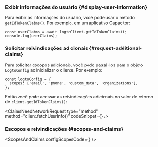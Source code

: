 

### Exibir informações do usuário \{#display-user-information}

Para exibir as informações do usuário, você pode usar o método `getIdTokenClaims()`. Por exemplo, em um aplicativo Capacitor:

```tsx
const userClaims = await logtoClient.getIdTokenClaims();
console.log(userClaims);
```

### Solicitar reivindicações adicionais \{#request-additional-claims}

<FindUserInfoMissing method="client.getIdTokenClaims()" />

<ScopesAndClaimsIntroduction />

Para solicitar escopos adicionais, você pode passá-los para o objeto `LogtoConfig` ao inicializar o cliente. Por exemplo:

```tsx
const logtoConfig = {
  scopes: ['email', 'phone', 'custom_data', 'organizations'],
};
```

Então você pode acessar as reivindicações adicionais no valor de retorno de `client.getIdTokenClaims()`:

<ClaimsNeedNetworkRequest
  type="method"
  method="client.fetchUserInfo()"
  codeSnippet={<FetchUserinfoCode />}
/>

### Escopos e reivindicações \{#scopes-and-claims}

<ScopesAndClaims configScopesCode={<ScopesAndClaimsCode />} />
